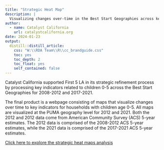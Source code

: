 ```yaml
---
title: "Strategic Heat Map"
description: |
  Visualizing changes over-time in the Best Start Geographies across key indicators related to children 0-5
author:
  - name: Catalyst California
    url: catalystcalifornia.org
date: 2024-01-23
output:
  distill::distill_article:
    css: "W:\\RDA Team\\R\\cc_brandguide.css"
    toc: yes
    toc_depth: 2
    toc_float: yes
    self_contained: false
---
```


Catalyst California supported First 5 LA in its strategic refinement process by processing key indicators related to children 0-5 across the Best Start Geographies for 2008-2012 and 2017-2021.

The final product is a webpage consisting of maps that visualize changes over time to key indicators for households with children age 0-5. All maps are visualized at the PUMA geography level for 2012 and 2021. Both the 2012 and 2012 data come from American Community Survey (ACS) 5-year estimates. The 2012 data is comprised of the 2008-2012 ACS 5-year estimates, while the 2021 data is comprised of the 2017-2021 ACS 5-year estimates.

[Click here to explore the strategic heat maps analysis](https://catalystcalifornia.github.io/f5la/Strategic_Heat_Maps)

